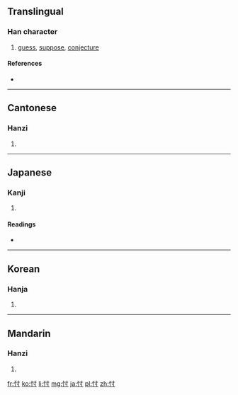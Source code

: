 ==Translingual==

===Han character===
{{Han char|rn=61|rad=心|as=03|sn=6|four=9400<sub>0</sub>|canj=心木戈 (PDI)|ids=⿰[[忄]][[寸]]}}

# [[guess]], [[suppose]], [[conjecture]]

====References====
* {{Han ref|kx=0376.160|dkj=10326|dj=0703.020|hdz=42272.040|uh=5FD6|ud=24534|bh=A6A4|bd=42660}}

----

==Cantonese==

===Hanzi===
{{yue-hanzi|jyut=|y=chyun2}}

# {{defn|lang=yue|sort=心03}}

----

==Japanese==

===Kanji===
{{ja-kanji|grade=|rs=心03}}

# {{defn|lang=ja|sort=心03}}

====Readings====
* {{ja-readings|on=[[そん]] (son)|kun=[[はかる]] (hakaru)}}

----

==Korean==

===Hanja===
{{ko-hanja|hangeul=촌|eumhun=|rv=chon|mr=ch'on|y=chon}}

# {{defn|lang=ko|sort=心03}}

----

==Mandarin==

===Hanzi===
{{cmn-hanzi|pin=[[cǔn]] ([[cun3]]), [[wáng]] ([[wang2]])|wg=ts'un<sup>3</sup>, wang<sup>2</sup>}}

# {{defn|lang=cmn|sort=心03}}

[[fr:忖]]
[[ko:忖]]
[[li:忖]]
[[mg:忖]]
[[ja:忖]]
[[pl:忖]]
[[zh:忖]]